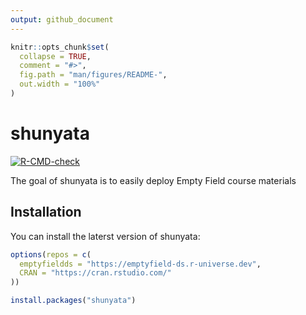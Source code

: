 ```yaml
---
output: github_document
---
```


<!-- README.md is generated from README.Rmd. Please edit that file -->

```r
knitr::opts_chunk$set(
  collapse = TRUE,
  comment = "#>",
  fig.path = "man/figures/README-",
  out.width = "100%"
)
```

# shunyata

<!-- badges: start -->
[![R-CMD-check](https://github.com/emptyfield-ds/shunyata/workflows/R-CMD-check/badge.svg)](https://github.com/emptyfield-ds/shunyata/actions)
<!-- badges: end -->

The goal of shunyata is to easily deploy Empty Field course materials

## Installation

You can install the laterst version of shunyata:

``` r
options(repos = c(
  emptyfieldds = "https://emptyfield-ds.r-universe.dev",
  CRAN = "https://cran.rstudio.com/"
))

install.packages("shunyata")
```

